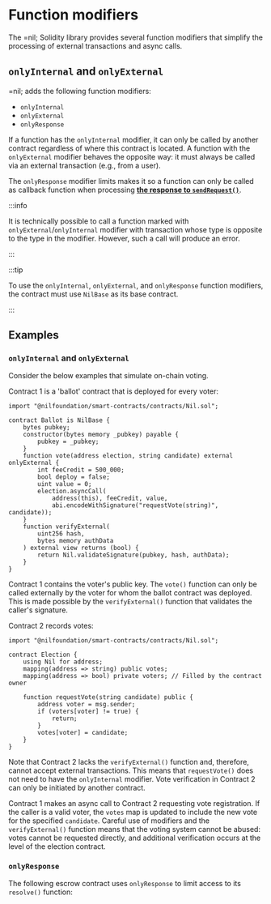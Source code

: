 # Function modifiers

The =nil; Solidity library provides several function modifiers that simplify the processing of external transactions and async calls.


## `onlyInternal` and `onlyExternal`

=nil; adds the following function modifiers:

* `onlyInternal`
* `onlyExternal`
* `onlyResponse`

If a function has the `onlyInternal` modifier, it can only be called by another contract regardless of where this contract is located. A function with the `onlyExternal` modifier behaves the opposite way: it must always be called via an external transaction (e.g., from a user).

The `onlyResponse` modifier limits makes it so a function can only be called as callback function when processing [**the response to `sendRequest()`**](../../getting-started/essentials/handling-async-execution.mdx).

:::info

It is technically possible to call a function marked with `onlyExternal`/`onlyInternal` modifier with transaction whose type is opposite to the type in the modifier. However, such a call will produce an error.

:::

:::tip

To use the `onlyInternal`, `onlyExternal`, and `onlyResponse` function modifiers, the contract must use `NilBase` as its base contract.

:::

## Examples

### `onlyInternal` and `onlyExternal`

Consider the below examples that simulate on-chain voting.

Contract 1 is a 'ballot' contract that is deployed for every voter:

```solidity showLineNumbers
import "@nilfoundation/smart-contracts/contracts/Nil.sol";

contract Ballot is NilBase {
    bytes pubkey;
    constructor(bytes memory _pubkey) payable {
        pubkey = _pubkey;
    }
    function vote(address election, string candidate) external onlyExternal {
        int feeCredit = 500_000;
        bool deploy = false;
        uint value = 0;
        election.asyncCall(
            address(this), feeCredit, value,
            abi.encodeWithSignature("requestVote(string)", candidate));
    }
    function verifyExternal(
        uint256 hash,
        bytes memory authData
    ) external view returns (bool) {
        return Nil.validateSignature(pubkey, hash, authData);
    }
}
```

Contract 1 contains the voter's public key. The `vote()` function can only be called externally by the voter for whom the ballot contract was deployed. This is made possible by the `verifyExternal()` function that validates the caller's signature.

Contract 2 records votes:

```solidity showLineNumbers
import "@nilfoundation/smart-contracts/contracts/Nil.sol";

contract Election {
    using Nil for address; 
    mapping(address => string) public votes;
    mapping(address => bool) private voters; // Filled by the contract owner

    function requestVote(string candidate) public {
        address voter = msg.sender;
        if (voters[voter] != true) {
            return;
        }
        votes[voter] = candidate;
    }
}
```

Note that Contract 2 lacks the `verifyExternal()` function and, therefore, cannot accept external transactions. This means that `requestVote()` does not need to have the `onlyInternal` modifier. Vote verification in Contract 2 can only be initiated by another contract.

Contract 1 makes an async call to Contract 2 requesting vote registration. If the caller is a valid voter, the `votes` map is updated to include the new vote for the specified `candidate`. Careful use of modifiers and the `verifyExternal()` function means that the voting system cannot be abused: votes cannot be requested directly, and additional verification occurs at the level of the election contract.

### `onlyResponse`

The following escrow contract uses `onlyResponse` to limit access to its `resolve()` function:

```solidity showLineNumbers file=../../../tests/Escrow.sol start=startEscrow end=endEscrow
```
